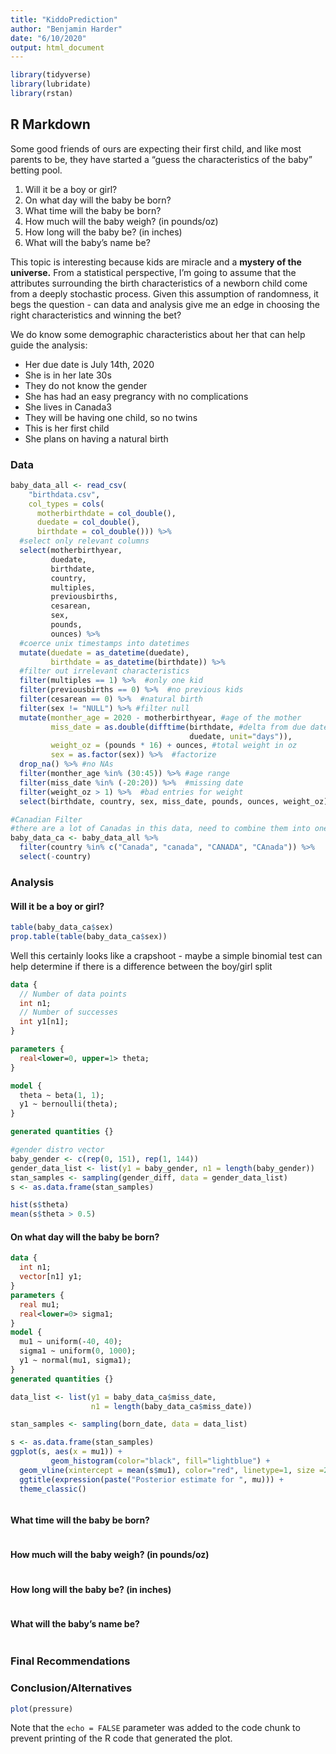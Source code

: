 ```yaml
---
title: "KiddoPrediction"
author: "Benjamin Harder"
date: "6/10/2020"
output: html_document
---
```


```r
library(tidyverse)
library(lubridate)
library(rstan)
```

## R Markdown

Some good friends of ours are expecting their first child, and like most parents to be, they have started a "guess the characteristics of the baby" betting pool.  

1. Will it be a boy or girl?
2. On what day will the baby be born?
3. What time will the baby be born?
4. How much will the baby weigh? (in pounds/oz)
5. How long will the baby be? (in inches)
6. What will the baby's name be?

This topic is interesting because kids are miracle and a **mystery of the universe.**  From a statistical perspective, I'm going to assume that the attributes surrounding the birth characteristics of a newborn child come from a deeply stochastic process.  Given this assumption of randomness, it begs the question - can data and analysis give me an edge in choosing the right characteristics and winning the bet?  

We do know some demographic characteristics about her that can help guide the analysis:

* Her due date is July 14th, 2020
* She is in her late 30s
* They do not know the gender
* She has had an easy pregrancy with no complications
* She lives in Canada3
* They will be having one child, so no twins
* This is her first child
* She plans on having a natural birth


### Data
```r
baby_data_all <- read_csv(
    "birthdata.csv",
    col_types = cols(
      motherbirthdate = col_double(),
      duedate = col_double(),
      birthdate = col_double())) %>%
  #select only relevant columns
  select(motherbirthyear, 
         duedate,
         birthdate,
         country, 
         multiples, 
         previousbirths, 
         cesarean,
         sex,
         pounds,
         ounces) %>%
  #coerce unix timestamps into datetimes
  mutate(duedate = as_datetime(duedate),
         birthdate = as_datetime(birthdate)) %>% 
  #filter out irrelevant characteristics
  filter(multiples == 1) %>%  #only one kid
  filter(previousbirths == 0) %>%  #no previous kids
  filter(cesarean == 0) %>%  #natural birth
  filter(sex != "NULL") %>% #filter null 
  mutate(monther_age = 2020 - motherbirthyear, #age of the mother
         miss_date = as.double(difftime(birthdate, #delta from due date
                                        duedate, unit="days")), 
         weight_oz = (pounds * 16) + ounces, #total weight in oz
         sex = as.factor(sex)) %>%  #factorize
  drop_na() %>% #no NAs
  filter(monther_age %in% (30:45)) %>% #age range
  filter(miss_date %in% (-20:20)) %>%  #missing date
  filter(weight_oz > 1) %>%  #bad entries for weight
  select(birthdate, country, sex, miss_date, pounds, ounces, weight_oz)
```
```r
#Canadian Filter
#there are a lot of Canadas in this data, need to combine them into one canada lable
baby_data_ca <- baby_data_all %>% 
  filter(country %in% c("Canada", "canada", "CANADA", "CAnada")) %>% 
  select(-country)
```


### Analysis

#### Will it be a boy or girl?
```r
table(baby_data_ca$sex)
prop.table(table(baby_data_ca$sex))
```
Well this certainly looks like a crapshoot - maybe a simple binomial test can help determine if there is a difference between the boy/girl split

```stan
data {
  // Number of data points
  int n1;
  // Number of successes
  int y1[n1];
}

parameters {
  real<lower=0, upper=1> theta;
}

model {  
  theta ~ beta(1, 1);
  y1 ~ bernoulli(theta);
}

generated quantities {}
```


```r
#gender distro vector
baby_gender <- c(rep(0, 151), rep(1, 144))
gender_data_list <- list(y1 = baby_gender, n1 = length(baby_gender))
stan_samples <- sampling(gender_diff, data = gender_data_list)
s <- as.data.frame(stan_samples)
```

```r
hist(s$theta)
mean(s$theta > 0.5)
```

#### On what day will the baby be born?
```stan
data {
  int n1;
  vector[n1] y1;
}
parameters {
  real mu1;
  real<lower=0> sigma1;
}
model {  
  mu1 ~ uniform(-40, 40);
  sigma1 ~ uniform(0, 1000);
  y1 ~ normal(mu1, sigma1);
}
generated quantities {}
```


```r
data_list <- list(y1 = baby_data_ca$miss_date,
                  n1 = length(baby_data_ca$miss_date))

stan_samples <- sampling(born_date, data = data_list)
```
```r
s <- as.data.frame(stan_samples)
ggplot(s, aes(x = mu1)) +
         geom_histogram(color="black", fill="lightblue") +
  geom_vline(xintercept = mean(s$mu1), color="red", linetype=1, size =2) +
  ggtitle(expression(paste("Posterior estimate for ", mu))) + 
  theme_classic()
```

```r

```


#### What time will the baby be born?
```r

```

#### How much will the baby weigh? (in pounds/oz)
```r

```

#### How long will the baby be? (in inches)
```r

```

#### What will the baby's name be?
```r

```

### Final Recommendations


### Conclusion/Alternatives



```r
plot(pressure)
```

Note that the `echo = FALSE` parameter was added to the code chunk to prevent printing of the R code that generated the plot.
